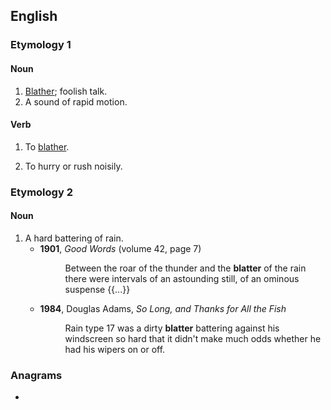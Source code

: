 {{also|Blatter|blätter|Blätter}}
==English==

===Etymology 1===
{{der|en|la|blaterāre}}

====Noun====
{{en-noun|~}}

# [[blather|Blather]]; foolish talk.
# A sound of rapid motion.

====Verb====
{{en-verb}}

# {{lb|en|intransitive}} To [[blather]].
# {{lb|en|intransitive}} To hurry or rush noisily.

===Etymology 2===

====Noun====
{{en-noun|-}}

# A hard battering of rain.
#* '''1901''', ''Good Words'' (volume 42, page 7)
#*: Between the roar of the thunder and the '''blatter''' of the rain there were intervals of an astounding still, of an ominous suspense {{...}}
#* '''1984''', Douglas Adams, ''So Long, and Thanks for All the Fish''
#*: Rain type 17 was a dirty '''blatter''' battering against his windscreen so hard that it didn't make much odds whether he had his wipers on or off.

===Anagrams===
* {{anagrams|en|a=abelrtt|Barlett|Bartelt|Brattel|Talbert|battler|brattle}}